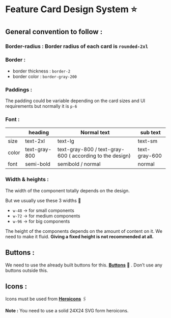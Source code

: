 # Feature Card Design System ⭐



## General convention to follow :

### **Border-radius** : Border radius of each card is `rounded-2xl`

### **Border :**

- border thickness : `border-2`
- border color : `border-gray-200`

### **Paddings :**

The padding could be variable depending on the card sizes and UI requirements but normally it is `p-6`

### Font :

|  | heading | Normal text | sub text |
| --- | --- | --- | --- |
| size | text-2xl | text-lg | text-sm |
| color | text-gray-800 | text-gray-800 / text-gray-600 ( according to the design) | text-gray-600 |
| font | semi-bold | semibold / normal | normal |

### Width & heights :

The width of the component totally depends on the design.

But we usually use these 3 widths 🔽

- `w-48` → for small components
- `w-72` → for medium components
- `w-96` → for big components

The height of the components depends on the amount of content on it. We need to make it fluid. **Giving a fixed height is not recommended at all.** 

## Buttons :

We need to use the already built buttons for this. **[Buttons](https://github.com/Clueless-Community/seamless-ui/tree/main/Buttons)** 🔗 . Don’t use any buttons outside this.

## Icons :

Icons must be used from **[Heroicons](https://heroicons.com/)** 🖇️

**Note :** You need to use a solid 24X24 SVG form heroicons.
